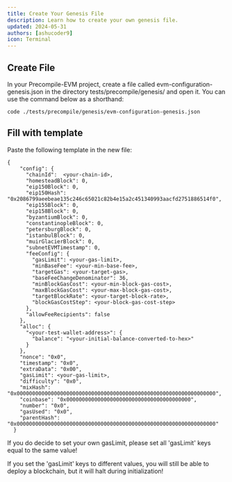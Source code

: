 ```yaml
---
title: Create Your Genesis File
description: Learn how to create your own genesis file.
updated: 2024-05-31
authors: [ashucoder9]
icon: Terminal
---
```



## Create File

In your Precompile-EVM project, create a file called evm-configuration-genesis.json in the directory tests/precompile/genesis/ and open it. You can use the command below as a shorthand:

```code ./tests/precompile/genesis/evm-configuration-genesis.json```

## Fill with template

Paste the following template in the new file:

```
{
    "config": {
      "chainId":  <your-chain-id>,
      "homesteadBlock": 0,
      "eip150Block": 0,
      "eip150Hash": "0x2086799aeebeae135c246c65021c82b4e15a2c451340993aacfd2751886514f0",
      "eip155Block": 0,
      "eip158Block": 0,
      "byzantiumBlock": 0,
      "constantinopleBlock": 0,
      "petersburgBlock": 0,
      "istanbulBlock": 0,
      "muirGlacierBlock": 0,
      "subnetEVMTimestamp": 0,
      "feeConfig": {
        "gasLimit": <your-gas-limit>,
        "minBaseFee": <your-min-base-fee>,
        "targetGas": <your-target-gas>,
        "baseFeeChangeDenominator": 36,
        "minBlockGasCost": <your-min-block-gas-cost>,
        "maxBlockGasCost": <your-max-block-gas-cost>,
        "targetBlockRate": <your-target-block-rate>,
        "blockGasCostStep": <your-block-gas-cost-step>
      },
      "allowFeeRecipients": false
    },
    "alloc": {
      "<your-test-wallet-address>": {
        "balance": "<your-initial-balance-converted-to-hex>"
      }
    },
    "nonce": "0x0",
    "timestamp": "0x0",
    "extraData": "0x00",
    "gasLimit": <your-gas-limit>,
    "difficulty": "0x0",
    "mixHash": "0x0000000000000000000000000000000000000000000000000000000000000000",
    "coinbase": "0x0000000000000000000000000000000000000000",
    "number": "0x0",
    "gasUsed": "0x0",
    "parentHash": "0x0000000000000000000000000000000000000000000000000000000000000000"
  }
```

<Callout title="Warning Regarding gasLimit" type="warn">
If you do decide to set your own gasLimit, please set all 'gasLimit' keys equal to the same value! 

If you set the 'gasLimit' keys to different values, you will still be able to deploy a blockchain, but it will halt during initialization!
</Callout>
